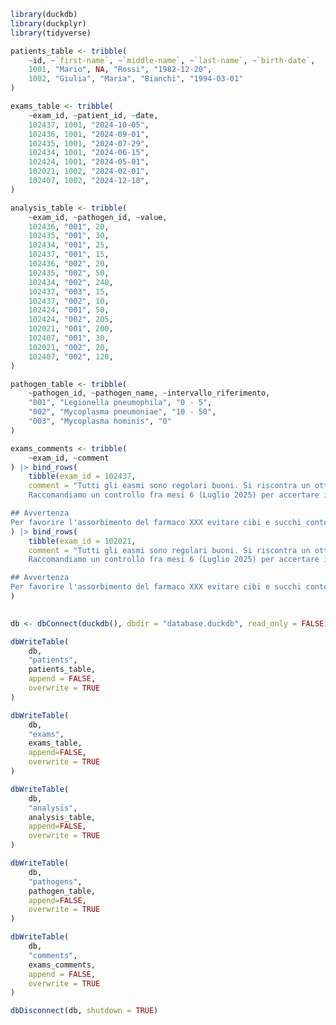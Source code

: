 ```r
library(duckdb)
library(duckplyr)
library(tidyverse)
```


```r
patients_table <- tribble(
    ~id, ~`first-name`, ~`middle-name`, ~`last-name`, ~`birth-date`,
    1001, "Mario", NA, "Rossi", "1982-12-20",
    1002, "Giulia", "Maria", "Bianchi", "1994-03-01"
)

exams_table <- tribble(
    ~exam_id, ~patient_id, ~date,
    102437, 1001, "2024-10-05",
    102436, 1001, "2024-09-01",
    102435, 1001, "2024-07-29",
    102434, 1001, "2024-06-15",
    102424, 1001, "2024-05-01",
    102021, 1002, "2024-02-01",
    102407, 1002, "2024-12-18",
)

analysis_table <- tribble(
    ~exam_id, ~pathogen_id, ~value,
    102436, "001", 20,
    102435, "001", 30,
    102434, "001", 25,
    102437, "001", 15,
    102436, "002", 20,
    102435, "002", 50,
    102434, "002", 240,
    102437, "003", 15,
    102437, "002", 10,
    102424, "001", 50,
    102424, "002", 205,
    102021, "001", 200,
    102407, "001", 30,
    102021, "002", 20,
    102407, "002", 120,
) 

pathogen_table <- tribble(
    ~pathogen_id, ~pathogen_name, ~intervallo_riferimento, 
    "001", "Legionella pneumophila", "0 - 5",
    "002", "Mycoplasma pneumoniae", "10 - 50",
    "003", "Mycoplasma hominis", "0"
)

exams_comments <- tribble(
    ~exam_id, ~comment
) |> bind_rows(
    tibble(exam_id = 102437, 
    comment = "Tutti gli easmi sono regolari buoni. Si riscontra un ottima risposta alla terapia.
    Raccomandiamo un controllo fra mesi 6 (Luglio 2025) per accertare il continuo andamento positivo.

## Avvertenza
Per favorire l'assorbimento del farmaco XXX evitare cibi e succhi contenenti pompelmo.")
) |> bind_rows(
    tibble(exam_id = 102021, 
    comment = "Tutti gli easmi sono regolari buoni. Si riscontra un ottima risposta alla terapia.
    Raccomandiamo un controllo fra mesi 6 (Luglio 2025) per accertare il continuo andamento positivo.

## Avvertenza
Per favorire l'assorbimento del farmaco XXX evitare cibi e succhi contenenti pompelmo.")
) 
    
```


```r
db <- dbConnect(duckdb(), dbdir = "database.duckdb", read_only = FALSE)

dbWriteTable(
    db,
    "patients",
    patients_table,
    append = FALSE,
    overwrite = TRUE
)

dbWriteTable(
    db,
    "exams",
    exams_table,
    append=FALSE,
    overwrite = TRUE
)

dbWriteTable(
    db,
    "analysis",
    analysis_table,
    append=FALSE,
    overwrite = TRUE
)

dbWriteTable(
    db,
    "pathogens",
    pathogen_table,
    append=FALSE,
    overwrite = TRUE
)

dbWriteTable(
    db,
    "comments",
    exams_comments,
    append = FALSE,
    overwrite = TRUE
)
```


```r
dbDisconnect(db, shutdown = TRUE)
```